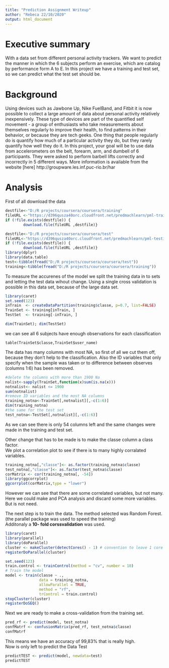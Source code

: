 ```yaml
---
title: "Prediction Assignment Writeup"
author: "Rebeca 22/10/2020"
output: html_document
---
```


# Executive summary
With a data set from different personal activity trackers. We want to predict the manner in which the 6 subjects perform an exercise, which are catalog by performance form A to E. In this project we have a training and test set, so we can predict what the test set should be.

# Background
Using devices such as Jawbone Up, Nike FuelBand, and Fitbit it is now possible to collect a large amount of data about personal activity relatively inexpensively. These type of devices are part of the quantified self movement - a group of enthusiasts who take measurements about themselves regularly to improve their health, to find patterns in their behavior, or because they are tech geeks. One thing that people regularly do is quantify how much of a particular activity they do, but they rarely quantify how well they do it. In this project, your goal will be to use data from accelerometers on the belt, forearm, arm, and dumbell of 6 participants. They were asked to perform barbell lifts correctly and incorrectly in 5 different ways. More information is available from the website [here] http://groupware.les.inf.puc-rio.br/har

# Analysis

First of all download the data
```r
destfile<-"D:/R projects/coursera/coursera/training"
fileURL <-"https://d396qusza40orc.cloudfront.net/predmachlearn/pml-training.csv"   
if (!file.exists(destfile)) {
        download.file(fileURL ,destfile)}

destfile<-"D:/R projects/coursera/coursera/test"
fileURL<-"https://d396qusza40orc.cloudfront.net/predmachlearn/pml-testing.csv"
if (!file.exists(destfile)) {
        download.file(fileURL ,destfile)}
library(dplyr)
library(data.table)
test<-tibble(fread("D:/R projects/coursera/coursera/test"))
training<-tibble(fread("D:/R projects/coursera/coursera/training"))
```

To measure the accurenes of the model we split the training data in to sets and letting the test data wihout change. Using a single cross validation is possible in this data set, because of the large data set. 

```r
library(caret)
set.seed(123)
inTrain  <- createDataPartition(training$classe, p=0.7, list=FALSE)
TrainSet <- training[inTrain, ]
TestSet  <- training[-inTrain, ]

```
```r
dim(TrainSet); dim(TestSet)
```

we can see all 6 subjects have enough observations for each classification
```r.
table(TrainSet$classe,TrainSet$user_name)
```

The data has many columns with most NA, so first of all we cut them off, because they don't help to the classification. Also the ID variables that only specify when the sample was taken or to difference between observes (columns 1:6) has been removed.

```r
#delete the columns with more than 1900 Na 
nalist<-sapply(TrainSet,function(x)sum(is.na(x))) 
notnalist<- nalist <= 1900
sum(notnalist)
#remove ID variables and the most NA columns
training_notna<-TrainSet[,notnalist][,-c(1:6)]
dim(training_notna)
#the same for the test set
test_notna<-TestSet[,notnalist][,-c(1:6)]
```

As we can see there is only 54 columns left and the same changes were made in the training and test set.  

Other change that has to be made is to make the classe column a class factor.  
We plot a correlation plot to see if there is to many highly corralated variables.
```r
training_notna[,"classe"]<- as.factor(training_notna$classe)
test_notna[,"classe"]<- as.factor(test_notna$classe)
corMatrix <- cor(training_notna[, -54])
library(ggcorrplot)
ggcorrplot(corMatrix,type = "lower")
```

However we can see that there are some correlated variables, but not many. Here we could make and PCA analysis and discard some more variables. But is not need.  

The next step is to train the data. The method selected was Random Forest. (the parallel package was used to speed the training)  
Additonaly a **10- fold corssvalidation** was used.

```r
library(caret)
library(parallel)
library(doParallel)
cluster <- makeCluster(detectCores() - 1) # convention to leave 1 core for OS
registerDoParallel(cluster)

set.seed(123)
train.control <- trainControl(method = "cv", number = 10)
# Train the model
model <- train(classe ~ ., 
               data = training_notna, 
               allowParallel = TRUE, 
               method = "rf", 
               trControl = train.control)
stopCluster(cluster)
registerDoSEQ()
```

Next we are ready to make a cross-validation from the training set.


```r
pred_rf <- predict(model, test_notna)
confMatrf <- confusionMatrix(pred_rf, test_notna$classe)
confMatrf
```

This means we have an accuracy of 99,83% that is really high.  
Now is only left to predict the Data Test

```r
predictTEST <- predict(model, newdata=test)
predictTEST
```









